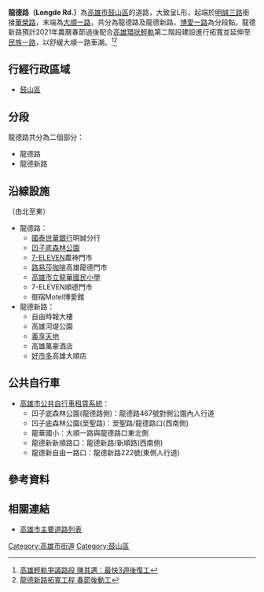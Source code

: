 {{Infobox TwRoad2
|bgcolorh=DARKGREEN
|colorh=white
|code=
|name= 龍德路
|enname= Longde Rd.
|level= 一般道路
|length=
|sec=路<small>（[[鼓山區|鼓山區]]）</small><br>新路<small>（[[鼓山區|鼓山區]]）
|lastext=
|line=
|start= [[明誠三路|明誠三路]]
|end= [[大順一路|大順一路]]
|junc= [[博愛一路|博愛一路]]
|img=
|cap=
|size=
|left= [[華榮路|華榮路]]
|right= 
|leftlink= 華榮路
|leftdirection= N
|rightlink= 
|rightdirection= S
|SN=
|SNtype=
|SNNum=
|SN2=
|SN2type=
|SN2Num=
|SN3=
|SN3type=
|SN3Num=
}}
'''龍德路（Longde Rd.）'''為[[高雄市|高雄市]][[鼓山區|鼓山區]]的道路，大致呈L形，起端於[[明誠三路|明誠三路]]銜接[[華榮路|華榮路]]，末端為[[大順一路|大順一路]]，共分為龍德路及龍德新路，[[博愛一路|博愛一路]]為分段點。龍德新路預計2021年農曆春節過後配合[[高雄環狀輕軌|高雄環狀輕軌]]第二階段建設進行拓寬並延伸至[[民族一路|民族一路]]，以舒緩大順一路車潮。<ref>[https://www.cna.com.tw/news/firstnews/202010200255.aspx 高雄輕軌爭議路段 陳其邁：最快3週後復工]</ref><ref>[https://taiwan-reports.com/archives/532936 龍德新路拓寬工程 春節後動工]</ref>
== 行經行政區域 ==
* [[鼓山區|鼓山區]]
== 分段 ==
龍德路共分為二個部分：
* 龍德路
* 龍德新路
== 沿線設施 ==
（由北至東）
* 龍德路：
** [[國泰世華銀行|國泰世華銀行]]明誠分行
** [[凹子底森林公園|凹子底森林公園]]
** [[7-ELEVEN|7-ELEVEN]]農神門市
** [[路易莎咖啡|路易莎咖啡]]高雄龍德門市
** [[高雄市立龍華國民小學|高雄市立龍華國民小學]]
** 7-ELEVEN順德門市
** 御宿Motel博愛館
* 龍德新路：
** 自由時報大樓
** 高雄河堤公園
** [[義享天地|義享天地]]
** 高雄萬豪酒店
** [[好市多|好市多]]高雄大順店

== 公共自行車 ==
* [[高雄市公共自行車租賃系統|高雄市公共自行車租賃系統]]：
** 凹子底森林公園(龍德路側)：龍德路467號對側公園內人行道
** 凹子底森林公園(至聖路)：至聖路/龍德路口(西南側)
** 龍華國小：大順一路與龍德路口東北側
** 龍德新新順路口：龍德新路/新順路(西南側)
** 龍德新自由一路口：龍德新路222號(東側人行道)

== 參考資料 ==
{{Reflist}}
== 相關連結 ==
* [[高雄市主要道路列表|高雄市主要道路列表]]

{{高雄市重要道路}}

[[Category:高雄市街道|Category:高雄市街道]]
[[Category:鼓山區|Category:鼓山區]]